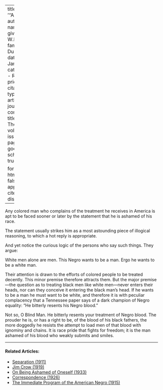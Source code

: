 
---
title: '''Ashamed'''
author:
  - name:
      given: W.E.B.
      family: Du Bois
date: Jan. 1911
categories: 
  - Racial pride
citation: 
  type: article-journal
  container-title: The Crisis
  volume: 1
  issue: 3
  page: 21
google-scholar: true

format:
  html:
    toc: false
    appendix-cite-as: display
---


Any colored man who complains of the treatment he receives in America is apt to be faced sooner or later by the statement that he is ashamed of his race.

The statement usually strikes him as a most astounding piece of illogical reasoning, to which a hot reply is appropriate.

And yet notice the curious logic of the persons who say such things. They argue:

White men alone are men. This Negro wants to be a man. Ergo he wants to be a white man.

Their attention is drawn to the efforts of colored people to be treated decently. This minor premise therefore attracts them. But the major premise---the question as to treating black men like white men---never enters their heads, nor can they conceive it entering the black man's head. If he wants to be a man he must want to be white, and therefore it is with peculiar complacency that a Tennessee paper says of a dark champion of Negro equality: "He bitterly resents his Negro blood."

Not so, O Blind Man. He bitterly resents your treatment of Negro blood. The prouder he is, or has a right to be, of the blood of his black fathers, the more doggedly he resists the attempt to load men of that blood with ignominy and chains. It is race pride that fights for freedom; it is the man ashamed of his blood who weakly submits and smiles.

<!-- Similar articles start here -->

<hr>
#### Related Articles:

* [Separation (1911)](/Volumes/01/04/separation.html)
* [Jim Crow (1919)](/Volumes/17/03/jim_crow.html)
* [On Being Ashamed of Oneself (1933)](/Volumes/40/09/on_being_ashamed.html)
* [Correspondence (1926)](/Volumes/31/05/correspondence.html)
* [The Immediate Program of the  American Negro (1915)](/Volumes/09/06/immediate_program.html)

<!-- Similar articles end here -->